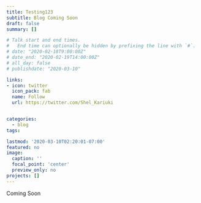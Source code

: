 ```yaml
---
title: Testing123
subtitle: Blog Coming Soon
draft: false
summary: []

# Talk start and end times.
#   End time can optionally be hidden by prefixing the line with `#`.
# date: "2020-02-18T9:00:00Z"
# date_end: "2020-02-19T14:00:00Z"
# all_day: false
# publishdate: "2020-03-10"

links:
- icon: twitter
  icon_pack: fab
  name: Follow
  url: https://twitter.com/Shel_Kariuki


categories:
  - blog
tags:

lastmod: '2020-03-10T02:20:01-07:00'
featured: no
image: 
  caption: ''
  focal_point: 'center'
  preview_only: no
projects: []
---
```


Coming Soon